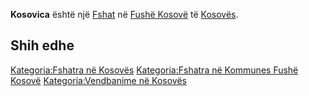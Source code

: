 {{Fshat në Kosovës
 | Emri                = Kosovica
| srp_N_name = Kosovica
| srp_N_FULL_NAME_RO = Kosovica
| srp_N_FULL_NAME_ND_RO = Kosovica
| srp_N_SORT_NAME_RG = KOSOVICA
| srp_N_FULL_NAME_RG = Kosovica
| srp_N_FULL_NAME_ND_RG = Kosovica
| srp_V_name = Mahala Kosovica
| srp_V_FULL_NAME_RO = Mahala Kosovica
| srp_V_FULL_NAME_ND_RO = Mahala Kosovica
| srp_V_SORT_NAME_RG = MAHALAKOSOVICA
| srp_V_FULL_NAME_RG = Mahala Kosovica
| srp_V_FULL_NAME_ND_RG = Mahala Kosovica

 | Emri (Rasa dhanore) = 
 | Figura              = 
 | Shteti              = Kosovo
 | Komuna              = Fushë Kosovë
 | Kodi postar         = 
 | Sipërfaqja          = 

 | Popullsia           = 

 | Regj. i popullsisë  = 
 | Dend. e popullsisë  = 
 | Faqja zyrtare       = 
 <!--- Koordinatat ----> 
 | Gjerësia            = 42.626667
 | Gjatësia            = 21.489722
 | Lartësia            = 
}}
'''Kosovica''' është një [[Fshat]] në [[Fushë Kosovë]] të [[Kosovës]].

<!-- == Gjeografia == -->
<!-- == Historia == -->
<!-- == Demografia == -->
== Shih edhe ==
{{Komuna Fushë Kosovë}}
{{Kosovo-Administrata-Cung}}

[[Kategoria:Fshatra në Kosovës]]
[[Kategoria:Fshatra në Kommunes Fushë Kosovë]]
[[Kategoria:Vendbanime në Kosovës]]